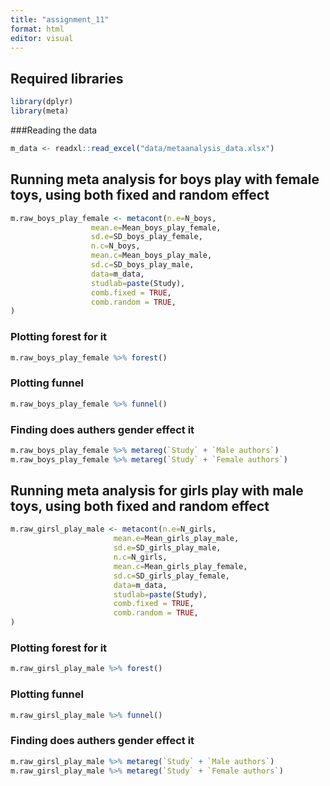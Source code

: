 ```yaml
---
title: "assignment_11"
format: html
editor: visual
---
```



## Required libraries

```r
library(dplyr)
library(meta)
```

###Reading the data
```r
m_data <- readxl::read_excel("data/metaanalysis_data.xlsx")
```

## Running meta analysis for boys play with female toys, using both fixed and random effect

```r
m.raw_boys_play_female <- metacont(n.e=N_boys,
                  mean.e=Mean_boys_play_female,
                  sd.e=SD_boys_play_female,
                  n.c=N_boys,
                  mean.c=Mean_boys_play_male,
                  sd.c=SD_boys_play_male,
                  data=m_data,
                  studlab=paste(Study),
                  comb.fixed = TRUE,
                  comb.random = TRUE,
)
```

### Plotting forest for it
```r
m.raw_boys_play_female %>% forest()
```
### Plotting funnel
```r
m.raw_boys_play_female %>% funnel()
```
### Finding does authers gender effect it
```r
m.raw_boys_play_female %>% metareg(`Study` + `Male authors`)
m.raw_boys_play_female %>% metareg(`Study` + `Female authors`)
```

## Running meta analysis for girls play with male toys, using both fixed and random effect
```r
m.raw_girsl_play_male <- metacont(n.e=N_girls,
                       mean.e=Mean_girls_play_male,
                       sd.e=SD_girls_play_male,
                       n.c=N_girls,
                       mean.c=Mean_girls_play_female,
                       sd.c=SD_girls_play_female,
                       data=m_data,
                       studlab=paste(Study),
                       comb.fixed = TRUE,
                       comb.random = TRUE,
)
```
### Plotting forest for it
```r
m.raw_girsl_play_male %>% forest()
```
### Plotting funnel
```r
m.raw_girsl_play_male %>% funnel()
```
### Finding does authers gender effect it
```r
m.raw_girsl_play_male %>% metareg(`Study` + `Male authors`)
m.raw_girsl_play_male %>% metareg(`Study` + `Female authors`)
```
